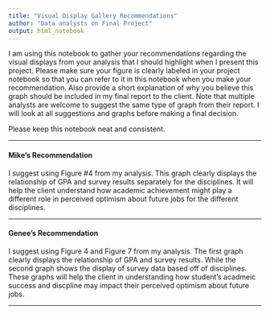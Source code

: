 ```yaml
---
title: "Visual Display Gallery Recommendations"
author: "Data analysts on Final Project"
output: html_notebook
---
```


I am using this notebook to gather your recommendations regarding the visual 
displays from your analysis that I should highlight when I present this 
project. Please make sure your figure is clearly labeled in your project
notebook so that you can refer to it in this notebook when you make your
recommendation. Also provide a short explanation of why you believe this
graph should be included in my final report to the client. Note that multiple analysts are welcome to suggest the same type of graph from their report. 
I will look at all suggestions and graphs before making a final decision.

Please keep this notebook neat and consistent.

***

#### Mike's Recommendation

I suggest using Figure #4 from my analysis. This graph clearly displays the
relationship of GPA and survey results separately for the disciplines. It 
will help the client understand how academic achievement might play a
different role in perceived optimism about future jobs for the different
disciplines.

***

#### Genee's Recommendation

I suggest using Figure 4 and Figure 7 from my analysis. The first graph clearly 
displays the relationship of GPA and survey results. While the second graph shows 
the display of survey data based off of disciplines. These 
graphs will help the client in understanding how student's acadmeic success and
discpline may impact their perceived optimism about future jobs. 

***
